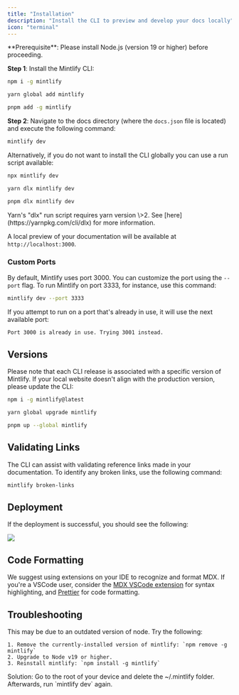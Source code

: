 ```yaml
---
title: "Installation"
description: "Install the CLI to preview and develop your docs locally"
icon: "terminal"
---
```


<Info>
  **Prerequisite**: Please install Node.js (version 19 or higher) before proceeding.
</Info>

**Step 1**: Install the Mintlify CLI:

<CodeGroup>

```bash npm
npm i -g mintlify
```


```bash yarn
yarn global add mintlify
```


```bash pnpm
pnpm add -g mintlify
```

</CodeGroup>

**Step 2**: Navigate to the docs directory (where the `docs.json` file is located) and execute the following command:

```bash
mintlify dev
```

Alternatively, if you do not want to install the CLI globally you can use a run script available:

<CodeGroup>

```bash npm
npx mintlify dev
```


```bash yarn
yarn dlx mintlify dev
```


```bash pnpm
pnpm dlx mintlify dev
```

</CodeGroup>

<Warning>
  Yarn's "dlx" run script requires yarn version \>2. See [here](https://yarnpkg.com/cli/dlx) for more information.
</Warning>

A local preview of your documentation will be available at `http://localhost:3000`.

### Custom Ports

By default, Mintlify uses port 3000. You can customize the port using the `--port` flag. To run Mintlify on port 3333, for instance, use this command:

```bash
mintlify dev --port 3333
```

If you attempt to run on a port that's already in use, it will use the next available port:

```md
Port 3000 is already in use. Trying 3001 instead.
```

## Versions

Please note that each CLI release is associated with a specific version of Mintlify. If your local website doesn't align with the production version, please update the CLI:

<CodeGroup>

```bash npm
npm i -g mintlify@latest
```


```bash yarn
yarn global upgrade mintlify
```


```bash pnpm
pnpm up --global mintlify
```

</CodeGroup>

## Validating Links

The CLI can assist with validating reference links made in your documentation. To identify any broken links, use the following command:

```bash
mintlify broken-links
```

## Deployment

If the deployment is successful, you should see the following:

<Frame>
  <img
    className="rounded-md"
    src="https://mintlify.s3-us-west-1.amazonaws.com/mintlify/images/checks-passed.png"
  />
</Frame>

## Code Formatting

We suggest using extensions on your IDE to recognize and format MDX. If you're a VSCode user, consider the [MDX VSCode extension](https://marketplace.visualstudio.com/items?itemName=unifiedjs.vscode-mdx) for syntax highlighting, and [Prettier](https://marketplace.visualstudio.com/items?itemName=esbenp.prettier-vscode) for code formatting.

## Troubleshooting

<AccordionGroup>
  <Accordion title='Error: Could not load the "sharp" module using the darwin-arm64 runtime'>
    This may be due to an outdated version of node. Try the following:

    1. Remove the currently-installed version of mintlify: `npm remove -g mintlify`
    2. Upgrade to Node v19 or higher.
    3. Reinstall mintlify: `npm install -g mintlify`
  </Accordion>
  <Accordion title="Issue: Encountering an unknown error">
    Solution: Go to the root of your device and delete the ~/.mintlify folder. Afterwards, run `mintlify dev` again.
  </Accordion>
</AccordionGroup>